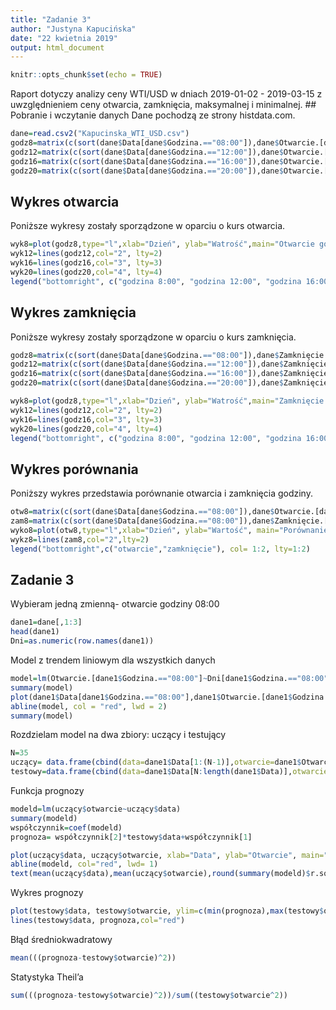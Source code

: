```yaml
---
title: "Zadanie 3"
author: "Justyna Kapucińska"
date: "22 kwietnia 2019"
output: html_document
---
```



```r
knitr::opts_chunk$set(echo = TRUE)
```
Raport dotyczy analizy ceny WTI/USD w dniach 2019-01-02 - 2019-03-15 z uwzględnieniem ceny otwarcia, zamknięcia, maksymalnej i minimalnej. 
## Pobranie i wczytanie danych
Dane pochodzą ze strony histdata.com. 

```r
dane=read.csv2("Kapucinska_WTI_USD.csv")
godz8=matrix(c(sort(dane$Data[dane$Godzina.=="08:00"]),dane$Otwarcie.[dane$Godzina.=="08:00"]),53,2)
godz12=matrix(c(sort(dane$Data[dane$Godzina.=="12:00"]),dane$Otwarcie.[dane$Godzina.=="12:00"]),53,2)
godz16=matrix(c(sort(dane$Data[dane$Godzina.=="16:00"]),dane$Otwarcie.[dane$Godzina.=="16:00"]),47,2)
godz20=matrix(c(sort(dane$Data[dane$Godzina.=="20:00"]),dane$Otwarcie.[dane$Godzina.=="20:00"]),51,2)
```


## Wykres otwarcia 
Poniższe wykresy zostały sporządzone w oparciu o kurs otwarcia. 
```r
wyk8=plot(godz8,type="l",xlab="Dzień", ylab="Watrość",main="Otwarcie godziny")
wyk12=lines(godz12,col="2", lty=2)
wyk16=lines(godz16,col="3", lty=3)
wyk20=lines(godz20,col="4", lty=4)
legend("bottomright", c("godzina 8:00", "godzina 12:00", "godzina 16:00","godzina 20:00"), col = 1:4, lty=1:4)
```


## Wykres zamknięcia
Poniższe wykresy zostały sporządzone w oparciu o kurs zamknięcia.
```r
godz8=matrix(c(sort(dane$Data[dane$Godzina.=="08:00"]),dane$Zamknięcie.[dane$Godzina.=="08:00"]),53,2)
godz12=matrix(c(sort(dane$Data[dane$Godzina.=="12:00"]),dane$Zamknięcie.[dane$Godzina.=="12:00"]),53,2)
godz16=matrix(c(sort(dane$Data[dane$Godzina.=="16:00"]),dane$Zamknięcie.[dane$Godzina.=="16:00"]),47,2)
godz20=matrix(c(sort(dane$Data[dane$Godzina.=="20:00"]),dane$Zamknięcie.[dane$Godzina.=="20:00"]),51,2)

wyk8=plot(godz8,type="l",xlab="Dzień", ylab="Watrość",main="Zamknięcie godziny")
wyk12=lines(godz12,col="2", lty=2)
wyk16=lines(godz16,col="3", lty=3)
wyk20=lines(godz20,col="4", lty=4)
legend("bottomright", c("godzina 8:00", "godzina 12:00", "godzina 16:00","godzina 20:00"), col = 1:4, lty=1:4)
```


## Wykres porównania 
Poniższy wykres przedstawia porównanie otwarcia i zamknięcia godziny.
```r
otw8=matrix(c(sort(dane$Data[dane$Godzina.=="08:00"]),dane$Otwarcie.[dane$Godzina.=="08:00"]),53,2)
zam8=matrix(c(sort(dane$Data[dane$Godzina.=="08:00"]),dane$Zamknięcie.[dane$Godzina.=="08:00"]),53,2)
wyko8=plot(otw8,type="l",xlab="Dzień", ylab="Wartość", main="Porównanie zamknięcia i otwarcia godziny 8:00")
wykz8=lines(zam8,col="2",lty=2)
legend("bottomright",c("otwarcie","zamknięcie"), col= 1:2, lty=1:2)
```

## Zadanie 3
Wybieram jedną zmienną- otwarcie godziny 08:00
```r
dane1=dane[,1:3]
head(dane1)
Dni=as.numeric(row.names(dane1))
```

Model z trendem liniowym dla wszystkich danych
```r
model=lm(Otwarcie.[dane1$Godzina.=="08:00"]~Dni[dane1$Godzina.=="08:00"],data=dane1)
summary(model)
plot(dane1$Data[dane1$Godzina.=="08:00"],dane1$Otwarcie.[dane1$Godzina.=="08:00"],pch=20, xlab="Data",ylab="Wartość", main="Otwarcie godziny 8:00")
abline(model, col = "red", lwd = 2)
summary(model)
```

Rozdzielam model na dwa zbiory: uczący i testujący
```r
N=35
uczący= data.frame(cbind(data=dane1$Data[1:(N-1)],otwarcie=dane1$Otwarcie.[1:(N-1)]))
testowy=data.frame(cbind(data=dane1$Data[N:length(dane1$Data)],otwarcie=dane1$Otwarcie.[N:length(dane1$Otwarcie.)]))
```
Funkcja prognozy
```r
modeld=lm(uczący$otwarcie~uczący$data)
summary(modeld)
współczynnik=coef(modeld)
prognoza= współczynnik[2]*testowy$data+współczynnik[1]

plot(uczący$data, uczący$otwarcie, xlab="Data", ylab="Otwarcie", main="Regresja")
abline(modeld, col="red", lwd= 1)
text(mean(uczący$data),mean(uczący$otwarcie),round(summary(modeld)$r.squared,3),pos=4)
```

Wykres prognozy
```r
plot(testowy$data, testowy$otwarcie, ylim=c(min(prognoza),max(testowy$otwarcie)),xlab="Data", ylab="Otwarcie", main = "Prognoza")
lines(testowy$data, prognoza,col="red")
```

Błąd średniokwadratowy
```r
mean(((prognoza-testowy$otwarcie)^2))
```
Statystyka Theil'a
```r
sum(((prognoza-testowy$otwarcie)^2))/sum((testowy$otwarcie^2))
```

